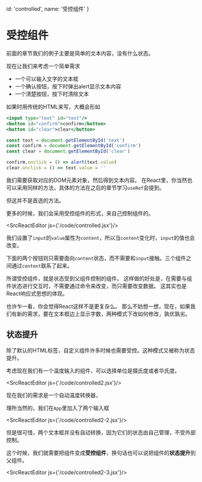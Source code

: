 
  id: 'controlled',
  name: '受控组件'
}

# 受控组件

前面的章节我们的例子主要是简单的文本内容，没有什么状态。

现在让我们来考虑一个简单需求

- 一个可以输入文字的文本框
- 一个确认按钮，按下时弹出alert显示文本内容
- 一个清楚按钮，按下时清除文本

如果时用传统的HTML来写，大概会形如

```jsx
<input type="text" id="text"/>
<button id="confirm">confirm</button>
<button id="clear">clear</button>

const text = document.getElementById('text')
const confirm = document.getElementById('confirm')
const clear = document.getElementById('clear')

confirm.onclick = () => alert(text.value)
clear.onclick = () => text.value = ''
```

我们需要获取对应的DOM元素对象，然后得到文本内容。
在React里，你当然也可以采用同样的方法，具体的方法在之后的章节学习`useRef`会提到。

但这并不是首选的方法。

更多的时候，我们会采用受控组件的形式，来自己控制组件的。

<SrcReactEditor js={'/code/controlled.jsx'}/>

我们设置了`input`的`value`属性为`content`，所以当`content`变化时，`input`的值也会改变。

下面的两个按钮则只需要面向`content`状态，而不需要和`input`接触。三个组件之间通过`content`联系了起来。

所谓受控组件，就是状态受到父组件控制的组件。
这样做的好处是，在需要与组件状态进行交互时，不需要通过命令来改变，而只需要改变数据。
这其实也是React响应式思想的体现。

也许乍一看，你会觉得React这样不是更复杂么。
那么不妨想一想，现在，如果我们有新的需求，要在文本框边上显示字数，两种模式下改如何修改，孰优孰劣。

## 状态提升

除了默认的HTML标签，自定义组件许多时候也需要受控。这种模式又被称为状态提升。

考虑现在我们有一个温度输入的组件，可以选择单位是摄氏度或者华氏度。

<SrcReactEditor js={'/code/controlled2.jsx'}/>

现在我们的需求是一个自动温度转换器，

理所当然的，我们在`App`里加入了两个输入框

<SrcReactEditor js={'/code/controlled2-2.jsx'}/>

但是很可惜，两个文本框并没有自动转换，因为它们的状态由自己管理，不受外部控制。

这个时候，我们就需要把组件变成**受控组件**，换句话也可以说把组件的**状态提升**到父组件。

<SrcReactEditor js={'/code/controlled2-3.jsx'}/>


